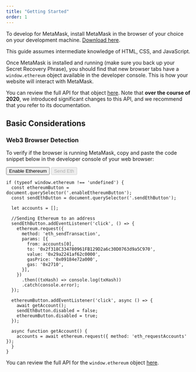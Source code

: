 ```yaml
---
title: "Getting Started"
order: 1
---
```


To develop for MetaMask, install MetaMask in the browser of your choice on your development machine. [Download here](https://metamask.io/).

<Warning title="A quick note">
This guide assumes intermediate knowledge of HTML, CSS, and JavaScript.
</Warning>

Once MetaMask is installed and running (make sure you back up your Secret Recovery Phrase), you should find that new browser tabs have a `window.ethereum` object available in the developer console.
This is how your website will interact with MetaMask.

You can review the full API for that object [here](./ethereum-provider.html).
Note that **over the course of 2020**, we introduced significant changes to this API, and we recommend that you refer to its documentation.

## Basic Considerations

### Web3 Browser Detection

To verify if the browser is running MetaMask, copy and paste the code snippet below in the developer console of your web browser:

<button className="enableEthereumButton btn">Enable Ethereum</button>
<button disabled className="sendEthButton btn">Send Eth</button>

```javascript-autorun
if (typeof window.ethereum !== 'undefined') {
  const ethereumButton = document.querySelector('.enableEthereumButton');
  const sendEthButton = document.querySelector('.sendEthButton');

  let accounts = [];

  //Sending Ethereum to an address
  sendEthButton.addEventListener('click', () => {
    ethereum.request({
      method: 'eth_sendTransaction',
      params: [{
        from: accounts[0],
        to: '0x2f318C334780961FB129D2a6c30D0763d9a5C970',
        value: '0x29a2241af62c0000',
        gasPrice: '0x09184e72a000',
        gas: '0x2710',
      }],
    })
      .then((txHash) => console.log(txHash))
      .catch(console.error);
  });

  ethereumButton.addEventListener('click', async () => {
    await getAccount();
    sendEthButton.disabled = false;
    ethereumButton.disabled = true;
  });

  async function getAccount() {
    accounts = await ethereum.request({ method: 'eth_requestAccounts' });
  }
}
```

You can review the full API for the `window.ethereum` object [here](./ethereum-provider.html).

